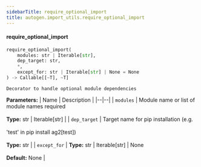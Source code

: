 ```yaml
---
sidebarTitle: require_optional_import
title: autogen.import_utils.require_optional_import
---
```


<code class="doc-symbol doc-symbol-heading doc-symbol-function"></code>
#### require_optional_import

```python
require_optional_import(
    modules: str | Iterable[str],
    dep_target: str,
    *,
    except_for: str | Iterable[str] | None = None
) -> Callable[[~T], ~T]
```

    Decorator to handle optional module dependencies

<b>Parameters:</b>
| Name | Description |
|--|--|
| `modules` | Module name or list of module names required<br/><br/>**Type:** str \| Iterable[str] |
| `dep_target` | Target name for pip installation (e.g.<br/><br/>'test' in pip install ag2[test])<br/><br/>**Type:** str |
| `except_for` | **Type:** str \| Iterable[str] \| None<br/><br/>**Default:** None |

<br />